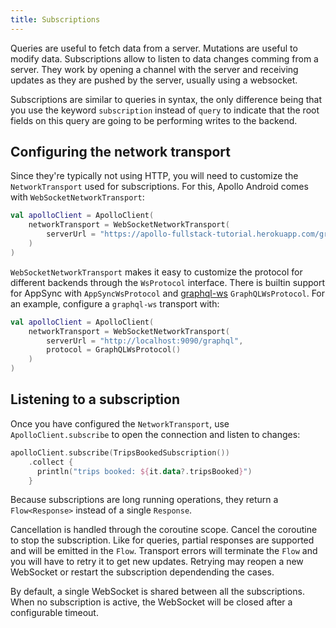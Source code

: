 ```yaml
---
title: Subscriptions
---
```


Queries are useful to fetch data from a server. Mutations are useful to modify data. Subscriptions allow to listen to data changes comming from a server. They work by opening a channel with the server and receiving updates as they are pushed by the server, usually using a websocket.

Subscriptions are similar to queries in syntax, the only difference being that you use the keyword `subscription` instead of `query` to indicate that the root fields on this query are going to be performing writes to the backend.

## Configuring the network transport

Since they're typically not using HTTP, you will need to customize the `NetworkTransport` used for subscriptions. For this, Apollo Android comes with `WebSocketNetworkTransport`:

```kotlin
val apolloClient = ApolloClient(
    networkTransport = WebSocketNetworkTransport(
        serverUrl = "https://apollo-fullstack-tutorial.herokuapp.com/graphql"
    )
)
```

`WebSocketNetworkTransport` makes it easy to customize the protocol for different backends through the `WsProtocol` interface. There is builtin support for AppSync with `AppSyncWsProtocol` and [graphql-ws](https://github.com/enisdenjo/graphql-ws) `GraphQLWsProtocol`. For an example, configure a `graphql-ws` transport with:

```kotlin
val apolloClient = ApolloClient(
    networkTransport = WebSocketNetworkTransport(
        serverUrl = "http://localhost:9090/graphql",
        protocol = GraphQLWsProtocol()
    )
)
```

## Listening to a subscription

Once you have configured the `NetworkTransport`, use `ApolloClient.subscribe` to open the connection and listen to changes:

```kotlin
apolloClient.subscribe(TripsBookedSubscription())
    .collect {
      println("trips booked: ${it.data?.tripsBooked}")
    }
```

Because subscriptions are long running operations, they return a `Flow<Response>` instead of a single `Response`.

Cancellation is handled through the coroutine scope. Cancel the coroutine to stop the subscription.
Like for queries, partial responses are supported and will be emitted in the `Flow`. Transport errors will terminate the `Flow` and you will have to retry it to get new updates. Retrying may reopen a new WebSocket or restart the subscription dependending the cases.

By default, a single WebSocket is shared between all the subscriptions. When no subscription is active, the WebSocket will be closed after a configurable timeout.